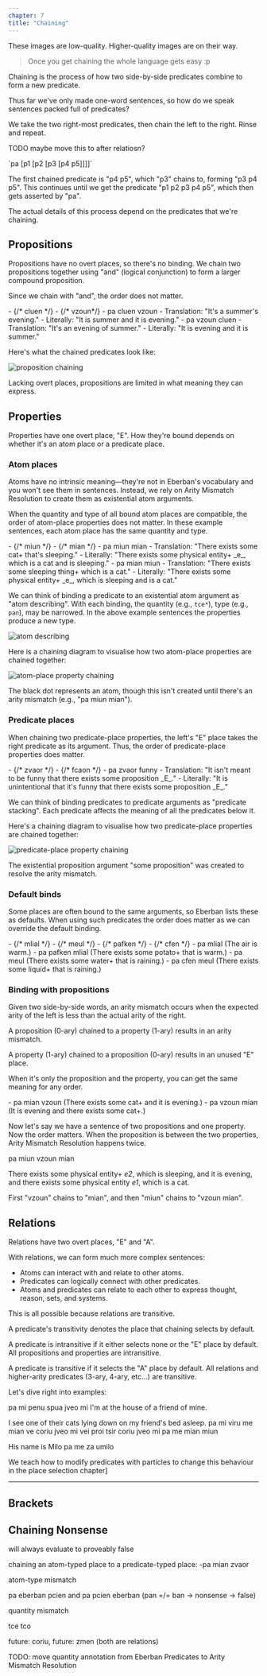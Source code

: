 ```yaml
---
chapter: 7
title: "Chaining"
---
```



<Info type="warning" title="images">
These images are low-quality. Higher-quality images are on their way.
</Info>

<Blockquote cite="Mia Entropy">
Once you get chaining the whole language gets easy :p
</Blockquote>

<Info type="jargon" title="Chaining">
Chaining is the process of how two side-by-side predicates combine to form a new
predicate.
</Info>

Thus far we've only made one-word sentences, so how do we speak sentences packed
full of predicates?

We take the two right-most predicates, then chain the left to the right. Rinse
and repeat.

TODO maybe move this to after relatiosn?

<Info type="examples">
`pa [p1 [p2 [p3 [p4 p5]]]]`

The first chained predicate is "p4 p5", which "p3" chains to, forming
"p3 p4 p5". This continues until we get the predicate "p1 p2 p3 p4 p5", which
then gets asserted by "pa".
</Info>

The actual details of this process depend on the predicates that we're
chaining.

## Propositions

Propositions have no overt places, so there's no binding. We chain two
propositions together using "and" (logical conjunction) to form a larger
compound proposition.

Since we chain with "and", the order does not matter.

<Info type="examples">
- <DictEntry client:load id="eebgcxilaa" /> {/* cluen */}
- <DictEntry client:load id="jl7ojeesj9" /> {/* vzoun*/}
- pa cluen vzoun
  - Translation: "It's a summer's evening."
  - Literally: "It is summer and it is evening."
- pa vzoun cluen
  - Translation: "It's an evening of summer."
  - Literally: "It is evening and it is summer."
</Info>

Here's what the chained predicates look like:

![proposition chaining](../../tmp/proposition-chaining.png)

Lacking overt places, propositions are limited in what meaning they can express.

## Properties

Properties have one overt place, "E". How they're bound depends on whether it's
an atom place or a predicate place.

### Atom places

Atoms have no intrinsic meaning—they're not in Eberban's vocabulary and you
won't see them in sentences. Instead, we rely on Arity Mismatch Resolution to
create them as existential atom arguments.

When the quantity and type of all bound atom places are compatible, the order of
atom-place properties does not matter. In these example sentences, each atom place has
the same quantity and type.

<Info type="examples">
- <DictEntry client:load id="mu4oshpucp" /> {/* miun */}
- <DictEntry client:load id="vgeqteao1c" /> {/* mian */}
- pa miun mian
  - Translation: "There exists some cat+ that's sleeping."
  - Literally: "There exists some physical entity+ _e_, which is a cat and is
  sleeping."
- pa mian miun
  - Translation: "There exists some sleeping thing+ which is a cat."
  - Literally: "There exists some physical entity+ _e_, which is sleeping and is
  a cat."
</Info>

We can think of binding a predicate to an existential atom argument as
"atom describing". With each binding, the quantity (e.g., `tce*`), type
(e.g., `pan`), may be narrowed. In the above example sentences the properties
produce a new type.

![atom describing](../../tmp/atom-describing.png)

Here is a chaining diagram to visualise how two atom-place properties are
chained together:

![atom-place property chaining](../../tmp/atom-property-chaining.png)

The black dot represents an atom, though this isn't created until there's an
arity mismatch (e.g., "pa miun mian").

### Predicate places

When chaining two predicate-place properties, the left's "E" place takes the
right predicate as its argument. Thus, the order of predicate-place properties
does matter.

<Info type="examples">
- <DictEntry client:load id="lsnj8jjkmu" /> {/* zvaor */}
- <DictEntry client:load id="atpt42rrzm" /> {/* fcaon */}
- pa zvaor funny
  - Translation: "It isn't meant to be funny that there exists some proposition
  _E_."
  - Literally: "It is unintentional that it's funny that there exists some
  proposition _E_."
</Info>

We can think of binding predicates to predicate arguments as
"predicate stacking". Each predicate affects the meaning of all the predicates
below it.

Here's a chaining diagram to visualise how two predicate-place properties are
chained together:

![predicate-place property chaining](../../tmp/predicate-property-chaining.png)

The existential proposition argument "some proposition" was created to resolve
the arity mismatch.

### Default binds

Some places are often bound to the same arguments, so Eberban lists these as
defaults. When using such predicates the order does matter as we can override
the default binding.

<Info type="examples">
- <DictEntry client:load id="pne1nwyhy8" /> {/* mlial */}
- <DictEntry client:load id="afkl3d764n" /> {/* meul */}
- <DictEntry client:load id="ymuvroa9iu" /> {/* pafken */}
- <DictEntry client:load id="6rko2uu7va" /> {/* cfen */}
- pa mlial (The air is warm.)
- pa pafken mlial (There exists some potato+ that is warm.)
- pa meul (There exists some water+ that is raining.)
- pa cfen meul (There exists some liquid+ that is raining.)
</Info>

### Binding with propositions

<Info type="reminder" title="Arity mismatch">
Given two side-by-side words, an arity mismatch occurs when the expected arity
of the left is less than the actual arity of the right.
</Info>

A proposition (0-ary) chained to a property (1-ary) results in an arity
mismatch.

A property (1-ary) chained to a proposition (0-ary) results in an unused "E"
place.

When it's only the proposition and the property, you can get the same meaning
for any order.

<Info type="examples">
- pa mian vzoun (There exists some cat+ and it is evening.)
- pa vzoun mian (It is evening and there exists some cat+.)
</Info>

Now let's say we have a sentence of two propositions and one property. Now the
order matters. When the proposition is between the two properties, Arity
Mismatch Resolution happens twice.

<Info type="examples">
pa miun vzoun mian

There exists some physical entity+ _e2_, which is sleeping, and it is evening,
and there exists some physical entity _e1_, which is a cat.
</Info>

First "vzoun" chains to "mian", and then "miun" chains to "vzoun mian".

## Relations

Relations have two overt places, "E" and "A". 

With relations, we can form much more complex sentences:

- Atoms can interact with and relate to other atoms.
- Predicates can logically connect with other predicates.
- Atoms and predicates can relate to each other to express thought, reason,
sets, and systems.

This is all possible because relations are transitive.

<Info type="jargon" title="transitivity">
A predicate's transitivity denotes the place that chaining selects by default.

A predicate is intransitive if it either selects none or the "E" place by
default. All propositions and properties are intransitive.

A predicate is transitive if it selects the "A" place by default. All relations
and higher-arity predicates (3-ary, 4-ary, etc...) are transitive.
</Info>

Let's dive right into examples:

<Info type="examples">
pa mi penu spua jveo mi
I'm at the house of a friend of mine.

I see one of their cats lying down on my friend's bed asleep.
pa mi viru me mian ve coriu jveo mi vei proi tsir coriu jveo mi
pa me mian miun

His name is Milo
pa me za umilo

</Info>
We teach how to modify predicates with particles to change this behaviour in the place selection chapter]


---

## Brackets

## Chaining Nonsense

will always evaluate to proveably false

chaining an atom-typed place to a predicate-typed place:
-pa mian zvaor

atom-type mismatch

pa eberban pcien and pa pcien eberban (pan =/= ban -> nonsense -> false)

quantity mismatch

tce tco 

future: coriu, future: zmen (both are relations)

TODO: move quantity annotation from Eberban Predicates to Arity Mismatch Resolution
